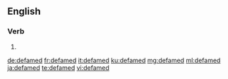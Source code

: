 ==English==

===Verb===
{{head|en|verb form}}

# {{en-past of|defame}}

[[de:defamed]]
[[fr:defamed]]
[[it:defamed]]
[[ku:defamed]]
[[mg:defamed]]
[[ml:defamed]]
[[ja:defamed]]
[[te:defamed]]
[[vi:defamed]]